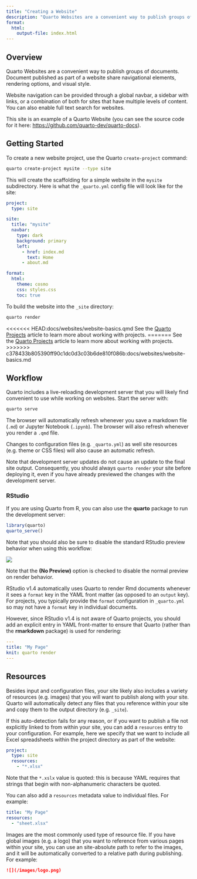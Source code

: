 ```yaml
---
title: "Creating a Website"
description: "Quarto Websites are a convenient way to publish groups of documents. Document published as part of a website share navigational elements, rendering options, and visual style."
format: 
  html:
    output-file: index.html
---
```


## Overview

Quarto Websites are a convenient way to publish groups of documents. Document published as part of a website share navigational elements, rendering options, and visual style.

Website navigation can be provided through a global navbar, a sidebar with links, or a combination of both for sites that have multiple levels of content. You can also enable full text search for websites.

This site is an example of a Quarto Website (you can see the source code for it here: <https://github.com/quarto-dev/quarto-docs>).

## Getting Started

To create a new website project, use the Quarto `create-project` command:

``` bash
quarto create-project mysite --type site
```

This will create the scaffolding for a simple website in the `mysite` subdirectory. Here is what the `_quarto.yml` config file will look like for the site:

``` yaml
project:
  type: site

site:
  title: "mysite"
  navbar:
    type: dark
    background: primary
    left:
      - href: index.md
        text: Home
      - about.md

format:
  html:
    theme: cosmo
    css: styles.css
    toc: true
```

To build the website into the `_site` directory:

``` bash
quarto render
```

<<<<<<< HEAD:docs/websites/website-basics.qmd
See the [Quarto Projects](../projects/quarto-projects.qmd) article to learn more about working with projects.
=======
See the [Quarto Projects](../getting-started/quarto-projects.md) article to learn more about working with projects.
>>>>>>> c378433b805390ff90c1dc0d3c03b6de810f086b:docs/websites/website-basics.md

## Workflow

Quarto includes a live-reloading development server that you will likely find convenient to use while working on websites. Start the server with:

``` bash
quarto serve
```

The browser will automatically refresh whenever you save a markdown file (`.md`) or Jupyter Notebook (`.ipynb`). The browser will also refresh whenever you render a `.qmd` file.

Changes to configuration files (e.g. `_quarto.yml`) as well site resources (e.g. theme or CSS files) will also cause an automatic refresh.

Note that development server updates do not cause an update to the final site output. Consequently, you should always `quarto render` your site before deploying it, even if you have already previewed the changes with the development server.

### RStudio {.unlisted}

If you are using Quarto from R, you can also use the **quarto** package to run the development server:

``` r
library(quarto)
quarto_serve()
```

Note that you should also be sure to disable the standard RStudio preview behavior when using this workflow:

![](images/rstudio-no-preview.png)

Note that the **(No Preview)** option is checked to disable the normal preview on render behavior.

RStudio v1.4 automatically uses Quarto to render Rmd documents whenever it sees a `format` key in the YAML front matter (as opposed to an `output` key). For projects, you typically provide the `format` configuration in `_quarto.yml` so may not have a `format` key in individual documents.

However, since RStudio v1.4 is not aware of Quarto projects, you should add an explicit entry in YAML front-matter to ensure that Quarto (rather than the **rmarkdown** package) is used for rendering:

``` yaml
---
title: "My Page"
knit: quarto render
---
```

## Resources

Besides input and configuration files, your site likely also includes a variety of resources (e.g. images) that you will want to publish along with your site. Quarto will automatically detect any files that you reference within your site and copy them to the output directory (e.g. `_site`).

If this auto-detection fails for any reason, or if you want to publish a file not explicitly linked to from within your site, you can add a `resources` entry to your configuration. For example, here we specify that we want to include all Excel spreadsheets within the project directory as part of the website:

``` .yaml
project:
  type: site
  resources: 
    - "*.xlsx"
```

Note that the `*.xslx` value is quoted: this is because YAML requires that strings that begin with non-alphanumeric characters be quoted.

You can also add a `resources` metadata value to individual files. For example:

``` yaml
title: "My Page"
resources:
  - "sheet.xlsx"
```

Images are the most commonly used type of resource file. If you have global images (e.g. a logo) that you want to reference from various pages within your site, you can use an site-absolute path to refer to the images, and it will be automatically converted to a relative path during publishing. For example:

``` markdown
![](/images/logo.png)
```
